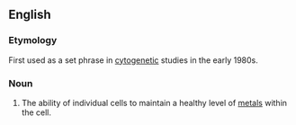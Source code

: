 
==English==
===Etymology===

First used as a set phrase in [[cytogenetic]] studies in the early 1980s.

===Noun===
{{en-noun|head=[[metal]] [[homeostasis]]|-}}

# {{context|biochemistry}} The ability of individual cells to maintain a healthy level of [[metal]]s within the cell.